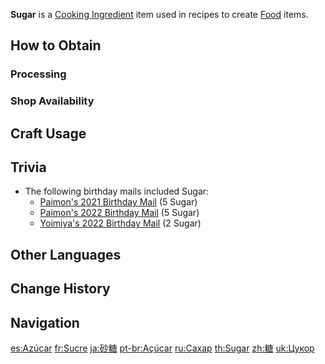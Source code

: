 {{Item Infobox
|id          = 110006
|image       = Item Sugar.png
|type        = Cooking Ingredients
|invCategory = Materials
|description = A seasoning derived from Sweet Flowers. Has the power to give both energy and happiness.
|quality     = 2
|source1     = [[Processing]]
|source2     = {{Sold By}}
}}
'''Sugar''' is a [[Cooking Ingredient]] item used in recipes to create [[Food]] items.

==How to Obtain==
===Processing===
{{Recipe
|type = Processing
|time = 3
|sort = Sweet Flower
|Sweet Flower = 2
}}

===Shop Availability===
{{Shop Availability}}

==Craft Usage==
{{Craft Usage}}

==Trivia==
* The following birthday mails included Sugar:
** [[Mail/It's Paimon's Birthday! (2021-06-01)|Paimon's 2021 Birthday Mail]] (5 Sugar)
** [[Mail/It's Paimon's Birthday! (2022-06-01)|Paimon's 2022 Birthday Mail]] (5 Sugar)
** [[Mail/My Birthday... (2022-06-21)|Yoimiya's 2022 Birthday Mail]] (2 Sugar)

==Other Languages==
{{Other Languages
|default_hidden = 1
|en      = Sugar
|zhs     = 糖
|zhs_rm  = Táng
|zht     = 糖
|zht_rm  = Táng
|ja      = 砂糖
|ja_rm   = Satou
|ko      = {{tt|설탕|雪糖/屑糖}}
|ko_rm   = Seoltang
|es      = Azúcar
|fr      = Sucre
|ru      = Сахар
|th      = Sugar
|vi      = Đường
|de      = Zucker
|id      = Sugar
|pt      = Açúcar
|tr      = Şeker
|it      = Zucchero
}}

==Change History==
{{Change History|1.0}}

==Navigation==
{{Material Navbox|type=Crafting Materials}}

[[es:Azúcar]]
[[fr:Sucre]]
[[ja:砂糖]]
[[pt-br:Açúcar]]
[[ru:Сахар]]
[[th:Sugar]]
[[zh:糖]]
[[uk:Цукор]]
